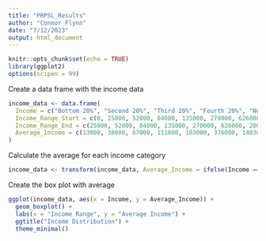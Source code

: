 ```yaml
---
title: "PRPSL_Results"
author: "Connor Flynn"
date: "7/12/2023"
output: html_document
---
```


```r
knitr::opts_chunk$set(echo = TRUE)
library(ggplot2)
options(scipen = 99)
```




Create a data frame with the income data

```r
income_data <- data.frame(
  Income = c("Bottom 20%", "Second 20%", "Third 20%", "Fourth 20%", "Next 15%", "Next 4%", "Top 1%"),
  Income_Range_Start = c(0, 25000, 52000, 84000, 135000, 270000, 626000),
  Income_Range_End = c(25000, 52000, 84000, 135000, 270000, 626000, 2000000),
  Average_Income = c(13000, 38000, 67000, 111000, 183000, 376000, 1403000)
)
```


Calculate the average for each income category

```r
income_data <- transform(income_data, Average_Income = ifelse(Income == "Top 1%", Average_Income, (Income_Range_Start + Income_Range_End) / 2))
```



Create the box plot with average

```r
ggplot(income_data, aes(x = Income, y = Average_Income)) +
  geom_boxplot() +
  labs(x = "Income Range", y = "Average Income") +
  ggtitle("Income Distribution") +
  theme_minimal()

```

